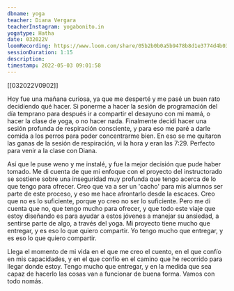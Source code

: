 ```yaml
---
dbname: yoga
teacher: Diana Vergara
teacherInstagram: yogabonito.in
yogatype: Hatha
date: 032022V
loomRecording: https://www.loom.com/share/05b2b0b0a5b9478b8d1e3774d4b033ad
sessionDuration: 1:15
description:
timestamp: 2022-05-03 09:01:58
---
```


[[032022V0902]]

Hoy fue una mañana curiosa, ya que me desperté y me pasé un buen rato decidiendo qué hacer. Si ponerme a hacer la sesión de programación del día temprano para después ir a compartir el desayuno con mi mamá, o hacer la clase de yoga, o no hacer nada. Finalmente decidí hacer una sesión profunda de respiración consciente, y para eso me paré a darle comida a los perros para poder concentrarme bien. En eso se me quitaron las ganas de la sesión de respiración, vi la hora y eran las 7:29. Perfecto para venir a la clase con Diana.

Así que le puse weno y me instalé, y fue la mejor decisión que pude haber tomado. Me di cuenta de que mi enfoque con el proyecto del instructorado se sostiene sobre una inseguridad muy profunda que tengo acerca de lo que tengo para ofrecer. Creo que va a ser un 'cacho' para mis alumnos ser parte de este proceso, y eso me hace afrontarlo desde la escaces. Creo que no es lo suficiente, porque yo creo no ser lo suficiente. Pero me di cuenta que no, que tengo mucho para ofrecer, y que todo este viaje que estoy diseñando es para ayudar a estos jóvenes a manejar su ansiedad, a sentirse parte de algo, a través del yoga. Mi proyecto tiene mucho que entregar, y es eso lo que quiero compartir. Yo tengo mucho que entregar, y es eso lo que quiero compartir.

Llega el momento de mi vida en el que me creo el cuento, en el que confío en mis capacidades, y en el que confío en el camino que he recorrido para llegar donde estoy. Tengo mucho que entregar, y en la medida que sea capaz de hacerlo las cosas van a funcionar de buena forma. Vamos con todo nomás.
